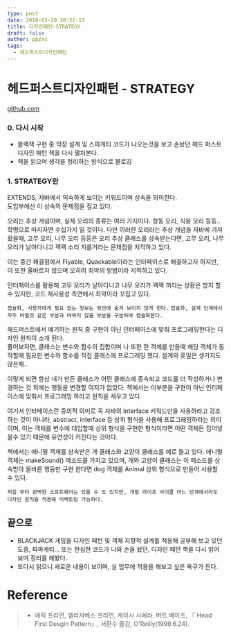 ```yaml
---
type: post
date: 2018-03-20 20:22:13
title: 디자인패턴-STRATEGY
draft: false
author: ppzxc
tags:
  - 헤드퍼스트디자인패턴
---
```


# 헤드퍼스트디자인패턴 - STRATEGY

[github.com](https://github.com/JungHa-Cho/HeadFirstDesignPattern)

### 0. 다시 시작

- 블랙잭 구현 중 막장 설계 및 스파게티 코드가 나오는것을 보고 손놨던 헤드 퍼스트 디자인 패턴 책을 다시 펼처본다.
- 책을 읽으며 생각을 정리하는 방식으로 블로깅

### 1. STRATEGY란

EXTENDS, 자바에서 익숙하게 보이는 키워드이며 상속을 의미한다.  
도입부에선 이 상속의 문제점을 짚고 있다.

오리는 추상 개념이며, 실제 오리의 종류는 여러 가지이다.
청동 오리, 식용 오리 등등.. 학명으로 따지자면 수십가지 일 것이다.
다만 이러한 오리라는 추상 개념을 자바에 가져왔을때, 고무 오리, 나무 오리 등등은 오리 추상 클래스를
상속받는다면, 고무 오리, 나무 오리가 날아다니고 꽥꽥 소리 지를거라는 문제점을 지적하고 있다.

이는 중간 해결점에서 Flyable, Quackable이라는 인터페이스로 해결하고자 하지만, 이 또한 올바르지 않으며
오히려 최악의 방법이라 지적하고 있다.

인터페이스를 활용해 고무 오리가 날아다니고 나무 오리가 꽥꽥 꺼리는 상황은 방지 할 수 있지만, 코드 재사용성 측면에서 최악이라 꼬집고 있다.

`캡슐화, 사용자에게 필요 없는 정보는 뒷단에 숨겨 보이지 않게 한다.`
`캡슐화, 설계 단계에서 자주 바뀔것 같은 부분과 바뀌지 않을 부분을 구분하여 캡슐화한다.`

헤드퍼스트에서 얘기하는 원칙 중 구현이 아닌 인터페이스에 맞춰 프로그래밍한다는 디자인 원칙이 소개 된다.  
풀어보자면, 클래스는 변수와 함수의 집합이며 나 또한 한 객체를 만들때 해당 객체가 동작할때 필요한 변수와 함수를 직접 클래스에 프로그래밍 했다. 설계와 훗일은 생가지도 않은채..

이렇게 되면 항상 내가 만든 클래스가 어떤 클래스에 종속되고 코드를 더 작성하거나 변경하는 것 외에는 행동을 변경할 여지가 없었다. 책에서는 이부분을 구현이 아닌 인터페이스에 맞춰서 프로그래밍 하라고 원칙을 세우고 있다.

여기서 인터페이스란 중의적 의미로 꼭 자바의 interface 키워드만을 사용하라고 강조하는 것이 아니라, abstract, interface 등 상위 형식을 사용해 프로그래밍하라는 의미이며, 이는 객체를 변수에 대입할때 상위 형식을 구현한 형식이라면 어떤 객체든 집어넣을수 있기 때문에 유연성이 커진다는 것이다.

책에서는 애니멀 객체를 상속받은 개 클래스와 고양이 클래스를 예로 들고 있다. 애니멀 객체는 makeSound() 메소드를 가지고 있으며, 개와 고양이 클래스는 이 메소드를 상속받아 올바른 행동만 구현 한다면 dog 객체를 Animal 상위 형식으로 만들어 사용할 수 있다.

`처음 부터 완벽한 소프트웨어는 있을 수 도 있지만, 개발 라이프 사이클 어느 단계에서라도 디자인 원칙을 적용해 리팩토링 가능하다.`

## 끝으로

- BLACKJACK 게임을 디자인 패턴 및 객체 지향적 설계를 적용해 공부해 보고 있던 도중, 짜파게티... 또는 한심한 코드가 나와 손을 놨던, 디자인 패턴 책을 다시 읽어 보며 정리를 해봤다.
- 또다시 읽으니 새로운 내용이 보이며, 실 업무에 적용을 해보고 싶은 욕구가 든다.

# Reference

> - 에릭 프리먼, 엘리자베스 프리먼, 케이시 시에라, 버트 베이츠, 『 Head First Desgin Pattern』, 서환수 옮김, O'Reilly(1999.6.24).

